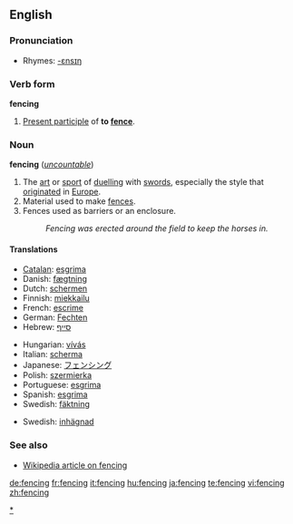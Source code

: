 ==English==

===Pronunciation===
*Rhymes: [[Rhymes:English:-ɛnsɪŋ|-ɛnsɪŋ]]

===Verb form===
'''fencing'''

# [[Present participle]] of '''to [[fence]]'''.

===Noun===
'''fencing''' (''[[uncountable]]'')

# The [[art]] or [[sport]] of [[duel]]ling with [[sword]]s, especially the style that [[originate]]d in [[Europe]].
# Material used to make [[fence]]s.
# Fences used as barriers or an enclosure.
#:''Fencing was erected around the field to keep the horses in.''

====Translations====

{{trans-top|sport}}
*[[Catalan]]: [[esgrima#Catalan|esgrima]]
*Danish: [[fægtning]] {{c}}
*Dutch: [[schermen]]
*Finnish: [[miekkailu]]
*French: [[escrime]] {{f}}
*German: [[Fechten]] {{n}}
*Hebrew: [[סייף]]
{{trans-mid}}
*Hungarian: [[vívás]]
*Italian: [[scherma]] {{f}}
*Japanese: [[フェンシング]]
*Polish: [[szermierka]]
*Portuguese: [[esgrima#Portuguese|esgrima]] {{f}}
*Spanish: [[esgrima]] {{f}}
*Swedish: [[fäktning]]
{{trans-bottom}}

{{trans-top|material used to make fences}}
{{trans-mid}}
{{trans-bottom}}

{{trans-top|fences used as barriers or an enclosure}}
*Swedish: [[inhägnad]]
{{trans-mid}}
{{trans-bottom}}

===See also===
*[[w:fencing|Wikipedia article on fencing]]

[[Category:Fencing|*]]

[[de:fencing]]
[[fr:fencing]]
[[it:fencing]]
[[hu:fencing]]
[[ja:fencing]]
[[te:fencing]]
[[vi:fencing]]
[[zh:fencing]]